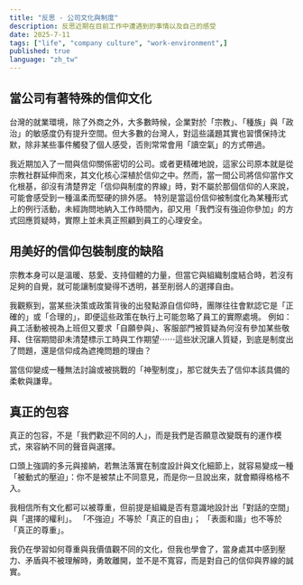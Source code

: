 ```yaml
---
title: "反思 - 公司文化與制度"
description: 反思近期在目前工作中遭遇到的事情以及自己的感受
date: 2025-7-11
tags: ["life", "company culture", "work-environment",]
published: true
language: "zh_tw"
---
```


## 當公司有著特殊的信仰文化

台灣的就業環境，除了外商之外，大多數時候，企業對於「宗教」、「種族」與「政治」的敏感度仍有提升空間。但大多數的台灣人，對這些議題其實也習慣保持沈默，除非某些事件觸發了個人感受，否則常常會用「讀空氣」的方式帶過。

我近期加入了一間與信仰關係密切的公司。或者更精確地說，這家公司原本就是從宗教社群延伸而來，其文化核心深植於信仰之中。然而，當一間公司將信仰當作文化根基，卻沒有清楚界定「信仰與制度的界線」時，對不屬於那個信仰的人來說，可能會感受到一種溫柔而堅硬的排外感。
特別是當這份信仰被制度化為某種形式上的例行活動，未經詢問地納入工作時間內，卻又用「我們沒有強迫你參加」的方式回應質疑時，實際上並未真正照顧到員工的心理安全。

## 用美好的信仰包裝制度的缺陷
宗教本身可以是溫暖、慈愛、支持個體的力量，但當它與組織制度結合時，若沒有足夠的自覺，就可能讓制度變得不透明，甚至削弱人的選擇自由。

我觀察到，當某些決策或政策背後的出發點源自信仰時，團隊往往會默認它是「正確的」或「合理的」，即便這些政策在執行上可能忽略了員工的實際處境。
例如：員工活動被視為上班但又要求「自願參與」、客服部門被質疑為何沒有參加某些敬拜、住宿期間卻未清楚標示工時與工作期望⋯⋯這些狀況讓人質疑，到底是制度出了問題，還是信仰成為遮掩問題的理由？

當信仰變成一種無法討論或被挑戰的「神聖制度」，那它就失去了信仰本該具備的柔軟與謙卑。

## 真正的包容
真正的包容，不是「我們歡迎不同的人」，而是我們是否願意改變既有的運作模式，來容納不同的聲音與選擇。

口頭上強調的多元與接納，若無法落實在制度設計與文化細節上，就容易變成一種「被動式的壓迫」：你不是被禁止不同意見，而是你一旦說出來，就會顯得格格不入。

我相信所有文化都可以被尊重，但前提是組織是否有意識地設計出「對話的空間」與「選擇的權利」。
「不強迫」不等於「真正的自由」；
「表面和諧」也不等於「真正的尊重」。

我仍在學習如何尊重與我價值觀不同的文化，但我也學會了，當身處其中感到壓力、矛盾與不被理解時，勇敢離開，並不是不寬容，而是對自己的信仰與界線的誠實。